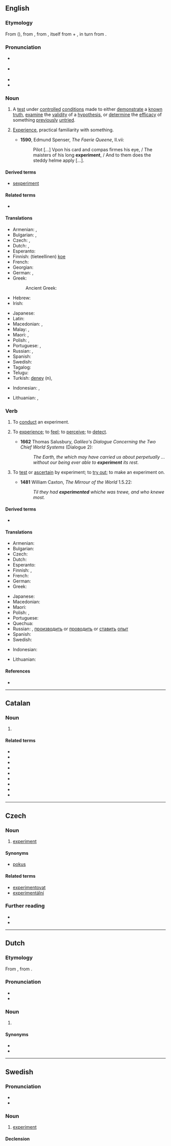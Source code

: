 {{also|Experiment}}
==English==
{{wikipedia}}

===Etymology===
From {{etyl|fro|en}} {{m|fro|experiment}} ({{cog|fr|expérience}}), from {{etyl|la|en}} {{m|la|experimentum||experience, attempt, experiment}}, from {{m|la|experior||to experience, to attempt}}, itself from {{m|la|ex}} + {{m|la|*perior}}, in turn from {{etyl|ine-pro|-}} {{l|ine-pro|*per-}}.

===Pronunciation===
* {{a|UK}} {{IPA|/ɪkˈspɛɹ.ɪ.mənt/|lang=en}}
* {{a|US}} {{IPA|/ɪkˈspɛɹ.ə.mənt/|lang=en}}
* {{audio|en-us-experiment.ogg|Audio (US)|lang=en}}
* {{hyphenation|ex|per|i|ment|lang=en}}

===Noun===
{{en-noun}}

# A [[test]] under [[controlled]] [[condition]]s made to either [[demonstrate]] a [[known]] [[truth]], [[examine]] the [[validity]] of a [[hypothesis]], or [[determine]] the [[efficacy]] of something [[previously]] [[untried]].
# {{lb|en|obsolete}} [[experience|Experience]], practical familiarity with something.
#* '''1590''', Edmund Spenser, ''The Faerie Queene'', II.vii:
#*: Pilot [...] Vpon his card and compas firmes his eye, / The maisters of his long '''experiment''', / And to them does the steddy helme apply [...].

====Derived terms====
* [[sexperiment]]

====Related terms====
* {{l|en|experimental}}

====Translations====
{{trans-top|test under controlled conditions}}
* Armenian: {{t+|hy|փորձ}}, {{t+|hy|փորձարկում}}
* Bulgarian: {{t+|bg|опит|m|sc=Cyrl}}, {{t+|bg|експеримент|m|sc=Cyrl}}
* Czech: {{t+|cs|pokus|m}}, {{t+|cs|experiment|m}}
* Dutch: {{t+|nl|experiment|n}}, {{t+|nl|proef|f}}
* Esperanto: {{t|eo|eksperimento}}
* Finnish: (tieteellinen) [[koe]]
* French: {{t+|fr|expérience|f}}
* Georgian: {{t|ka|ექსპერიმენტი|sc=Geor}}
* German: {{t+|de|Experiment|n}}, {{t+|de|Versuch|m}}
* Greek: {{t+|el|πείραμα|n}}
*: Ancient Greek: {{t|grc|πεῖρα|f}}
* Hebrew: {{t|he|ניסוי|m}}
* Irish: {{t|ga|tástáil|f}}
{{trans-mid}}
* Japanese: {{t+|ja|実験|tr=じっけん, jikken}}
* Latin: {{t+|la|periculum|n}}
* Macedonian: {{t|mk|опит|m|tr=ópit}}, {{t|mk|експеримент|m|tr=eksperimént}}
* Malay: {{t|ms|uji kaji}}, {{t|ms|eksperimen}}
* Maori: {{t|mi|whakamātauranga}}, {{t|mi|whakamātau}}
* Polish: {{t+|pl|eksperyment|m-in}}, {{t+|pl|doświadczenie|n}}
* Portuguese: {{t+|pt|experimento|m}}, {{t+|pt|experiência|f}}
* Russian: {{t+|ru|экспериме́нт|m}}, {{t+|ru|о́пыт|m}}
* Spanish: {{t+|es|experimento|m}}
* Swedish: {{t+|sv|experiment|n}}
* Tagalog: {{t|tl|tilaw}}
* Telugu: {{t+|te|ప్రయోగము|tr=prayOgamu}}
* Turkish: [[deney]] (n), {{t+|tr|tecrübe}}
{{trans-bottom}}

{{checktrans-top}}
* Indonesian: {{t+check|id|eksperimen}}, {{t+check|id|coba|alt=percobaan}}
{{trans-mid}}
* Lithuanian: {{t-check|lt|eksperimentas|m}}, {{t-check|lt|bandymas|m}}
{{trans-bottom}}

===Verb===
{{en-verb}}

# {{lb|en|intransitive}} To [[conduct]] an experiment.
# {{lb|en|transitive|obsolete}} To [[experience]]; to [[feel]]; to [[perceive]]; to [[detect]].
#* '''1662''' Thomas Salusbury, ''Galileo's Dialogue Concerning the Two Chief World Systems'' (Dialogue 2):
#*: ''The Earth, the which may have carried us about perpetually ... without our being ever able to '''experiment''' its rest.''
# {{lb|en|transitive|obsolete}} To [[test]] or [[ascertain]] by experiment; to [[try out]]; to make an experiment on.
#* '''1481''' William Caxton, ''The Mirrour of the World'' 1.5.22:
#*: ''Til they had '''experimented''' whiche was trewe, and who knewe most.''

====Derived terms====
* {{l|en|experimenter}}

====Translations====
{{trans-top|to conduct an experiment}}
* Armenian: {{t+|hy|փորձարկել}}
* Bulgarian: {{t|bg|експериментирам|sc=Cyrl}}
* Czech: {{t+|cs|experimentovat}}
* Dutch: {{t+|nl|experimenteren}}
* Esperanto: {{t|eo|eksperimenti}}
* Finnish: {{t+|fi|kokeilla}}, {{t|fi|[[tehdä]] [[koe]]}}
* French: {{t+|fr|expérimenter}}
* German: {{t+|de|experimentieren}}
* Greek: {{t+|el|πειραματίζομαι}}
{{trans-mid}}
* Japanese: {{t|ja|実験する|tr=じっけんする, jikken-suru}}
* Macedonian: {{t|mk|експериментира|tr=eksperimentíra}}
* Maori: {{t|mi|whakamātau}}
* Polish: {{t|pl|eksperymentować}}, {{t|pl|przeprowadzać doświadczenie}}
* Portuguese: {{t+|pt|experimentar}}
* Quechua: {{t|qu|yañay}}
* Russian: {{t+|ru|экспериментировать}}, [[производить]] or [[проводить]] or [[ставить]] [[опыт]]
* Spanish: {{t+|es|experimentar}}
* Swedish: {{t+|sv|experimentera}}
{{trans-bottom}}

{{checktrans-top}}
* Indonesian: {{t+check|id|eksperimen}}
{{trans-mid}}
* Lithuanian: {{t-check|lt|eksperimentuoti}}
{{trans-bottom}}

====References====
* {{R:OED2}}

----

==Catalan==

===Noun===
{{ca-noun|m}}

# {{l|en|experiment}}

====Related terms====
* {{l|ca|experimentable}}
* {{l|ca|experimentació}}
* {{l|ca|experimentador}}
* {{l|ca|experimental}}
* {{l|ca|experimentalisme}}
* {{l|ca|experimentalista}}
* {{l|ca|experimentalment}}
* {{l|ca|experimentar}}
* {{l|ca|experimentat}}

----

==Czech==

===Noun===
{{cs-noun|g=m}}

# [[#English|experiment]]

====Synonyms====
* [[pokus]] {{g|m}}

====Related terms====
* [[experimentovat]]
* [[experimentální]]

===Further reading===
* {{R:PSJC}}
* {{R:SSJC}}

----

==Dutch==

===Etymology===
From {{der|nl|fro|experiment}}, from {{der|nl|la|experimentum}}.

===Pronunciation===
* {{audio|Nl-experiment.ogg|audio|lang=nl}}
* {{hyphenation|ex|pe|ri|ment|lang=nl}}

===Noun===
{{nl-noun|n|-en|experimentje}}

# {{l|en|experiment}}

====Synonyms====
* {{l|nl|proef}}
* {{l|nl|test}}

----

==Swedish==

===Pronunciation===
* {{IPA|/ɛksp(ɛ)rɪˈmɛnt/|lang=sv}}
* {{audio|Sv-experiment.ogg|audio|lang=sv}}

===Noun===
{{sv-noun|n}}

# [[#English|experiment]]

====Declension====
{{sv-infl-noun-n-zero}}